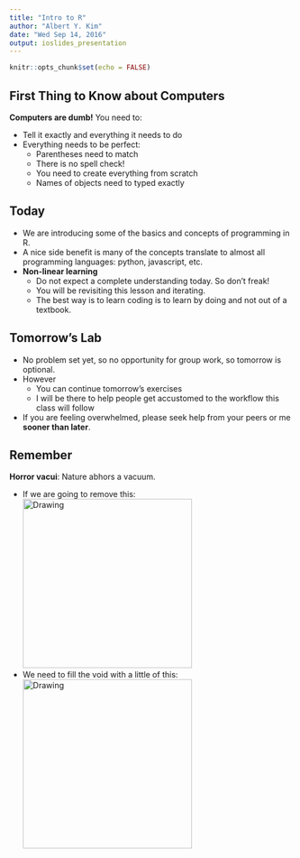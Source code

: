 ```yaml
---
title: "Intro to R"
author: "Albert Y. Kim"
date: "Wed Sep 14, 2016"
output: ioslides_presentation
---
```


```r
knitr::opts_chunk$set(echo = FALSE)
```

## First Thing to Know about Computers

**Computers are dumb!** You need to:

* Tell it exactly and everything it needs to do
* Everything needs to be perfect:
    + Parentheses need to match
    + There is no spell check!
    + You need to create everything from scratch
    + Names of objects need to typed exactly
    
    
## Today

* We are introducing some of the basics and concepts of programming in R.
* A nice side benefit is many of the concepts translate to almost all programming languages: python, javascript, etc.
* **Non-linear learning**
    + Do not expect a complete understanding today. So don't freak!
    + You will be revisiting this lesson and iterating.
    + The best way is to learn coding is to learn by doing and not out of a textbook.
    
    


## Tomorrow's Lab

* No problem set yet, so no opportunity for group work, so tomorrow is optional.
* However
    + You can continue tomorrow's exercises
    + I will be there to help people get accustomed to the workflow this class will follow
* If you are feeling overwhelmed, please seek help from your peers or me
**sooner than later**.
    
    


## Remember

**Horror vacui**: Nature abhors a vacuum.

* If we are going to remove this:  
<img src="../figure/formulas.png" alt="Drawing" style="width: 300px;"/> 
* We need to fill the void with a little of this:  
<img src="../figure/coding.jpg" alt="Drawing" style="width: 300px;"/> 





